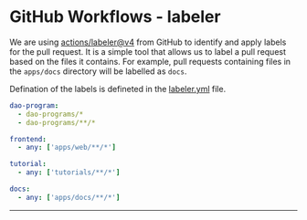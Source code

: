 
# GitHub Workflows - labeler

We are using [actions/labeler@v4](https://github.com/actions/labeler) from GitHub to identify and apply labels for the pull request. It is a simple tool that allows us to label a pull request based on the files it contains. For example, pull requests containing files in the `apps/docs` directory will be labelled as `docs`.

Defination of the labels is defineted in the [labeler.yml](https://github.com/TheBuilderDAO/kafe/blob/dev/.github/workflows/labeler.yaml) file.

```yaml
dao-program:
  - dao-programs/*
  - dao-programs/**/*

frontend:
  - any: ['apps/web/**/*']

tutorial:
  - any: ['tutorials/**/*']

docs:
  - any: ['apps/docs/**/*']
```

---

<Authors path="apps/docs/pages/github-workflows/labeler.mdx" />
